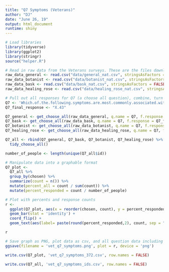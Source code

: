 ```yaml
---
title: "Q7 Symptoms (Veterans)"
author: "DJ"
date: "June 26, 19"
output: html_document
runtime: shiny
---
```


```r
# Load libraries
library(tidyverse)
library(ggplot2)
library(stringr)
source("helper.R")
```

```r
# Read in raw data from the Veterans surveys. These are the files downloaded from survey monkey saved as a .csv
raw_data_general <- read.csv("data/general_nat.csv", stringsAsFactors = FALSE)
raw_data_botanist <- read.csv("data/botanist_nat.csv", stringsAsFactors = FALSE)
raw_data_bask <- read.csv("data/bask_nat.csv", stringsAsFactors = FALSE)
raw_data_healing_rose <- read.csv("data/healing_rose_nat.csv", stringsAsFactors = FALSE)
```

```r
# Pull out all responses for Q7 (a choose all question), combine, turn into a tidy data format for further processing then determine 'question n'
Q7 <- 'Which.of.the.following.symptoms.are.most.commonly.associated.with.your.primary.health.condition.or.underlying.health.conditions...Please.select.all.that.apply.'
Q7_final_response <- "X.43"

Q7_general <- get_choose_all(raw_data_general, q.name = Q7, f.response = Q7_final_response)
Q7_bask <- get_choose_all(raw_data_bask, q.name = Q7, f.response = Q7_final_response)
Q7_botanist <- get_choose_all(raw_data_botanist, q.name = Q7, f.response = Q7_final_response)
Q7_healing_rose <- get_choose_all(raw_data_healing_rose, q.name = Q7, f.response = Q7_final_response)

Q7_all <- rbind(Q7_general, Q7_bask, Q7_botanist, Q7_healing_rose) %>%
  tidy_choose_all()

number_of_people <- length(unique(Q7_all$id))
```

```r
# Manipulate data into a graphable format
Q7_plot <-
  Q7_all %>%
  group_by(chosen) %>%
  summarize(count = n()) %>%
  mutate(percent_all = count / sum(count)) %>%
  mutate(percent_responded = count / number_of_people)
```

```r
# Plot with percents and response counts
r <- 
  ggplot(Q7_plot, aes(x = reorder(chosen, count), y = percent_responded)) +
  geom_bar(stat = 'identity') +
  coord_flip() +
  geom_text(aes(label= paste(round(percent_responded,2), count, sep = "***")))

r
```

```r
# Save graph as PNG, plot data as csv, and all question data including response IDs as csv (save question n and N at end of plot file as "_x.x")
ggsave(filename = 'vet_q7_symptoms.png', plot = r, device = 'png')

write.csv(Q7_plot, 'vet_q7_symptoms_372.csv', row.names = FALSE)

write.csv(Q7_all, 'vet_q7_symptoms_ids.csv', row.names = FALSE)
```
